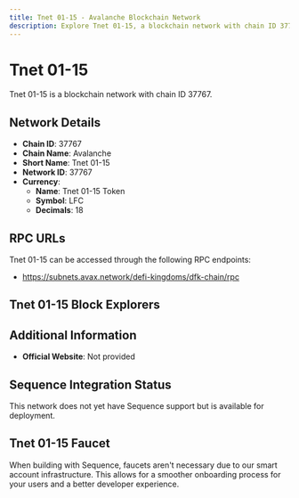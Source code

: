 ```yaml
--- 
title: Tnet 01-15 - Avalanche Blockchain Network
description: Explore Tnet 01-15, a blockchain network with chain ID 37767. Learn about its native currency, Tnet 01-15 Token, and how to interact with the network.
---
```


# Tnet 01-15

Tnet 01-15 is a blockchain network with chain ID 37767.

## Network Details

- **Chain ID**: 37767
- **Chain Name**: Avalanche
- **Short Name**: Tnet 01-15
- **Network ID**: 37767
- **Currency**: 
  - **Name**: Tnet 01-15 Token
  - **Symbol**: LFC
  - **Decimals**: 18

## RPC URLs

Tnet 01-15 can be accessed through the following RPC endpoints:

- https://subnets.avax.network/defi-kingdoms/dfk-chain/rpc

## Tnet 01-15 Block Explorers



## Additional Information

- **Official Website**: Not provided

## Sequence Integration Status

This network does not yet have Sequence support but is available for deployment.

## Tnet 01-15 Faucet

When building with Sequence, faucets aren't necessary due to our smart account infrastructure. This allows for a smoother onboarding process for your users and a better developer experience.
